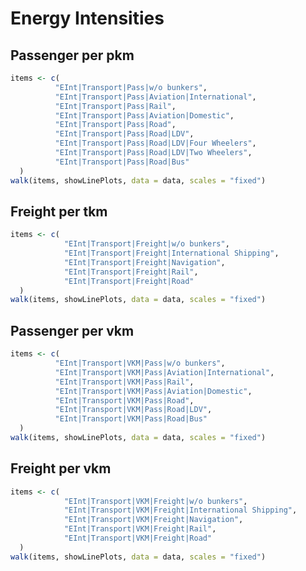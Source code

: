 # Energy Intensities
## Passenger per pkm
```r
items <- c(
          "EInt|Transport|Pass|w/o bunkers",
          "EInt|Transport|Pass|Aviation|International",
          "EInt|Transport|Pass|Rail",
          "EInt|Transport|Pass|Aviation|Domestic",
          "EInt|Transport|Pass|Road",
          "EInt|Transport|Pass|Road|LDV",
          "EInt|Transport|Pass|Road|LDV|Four Wheelers",
          "EInt|Transport|Pass|Road|LDV|Two Wheelers",
          "EInt|Transport|Pass|Road|Bus"
  )
walk(items, showLinePlots, data = data, scales = "fixed")
```

## Freight per tkm
```r
items <- c(
            "EInt|Transport|Freight|w/o bunkers",
            "EInt|Transport|Freight|International Shipping",
            "EInt|Transport|Freight|Navigation",
            "EInt|Transport|Freight|Rail",
            "EInt|Transport|Freight|Road"
  )
walk(items, showLinePlots, data = data, scales = "fixed")
```

## Passenger per vkm
```r
items <- c(
          "EInt|Transport|VKM|Pass|w/o bunkers",
          "EInt|Transport|VKM|Pass|Aviation|International",
          "EInt|Transport|VKM|Pass|Rail",
          "EInt|Transport|VKM|Pass|Aviation|Domestic",
          "EInt|Transport|VKM|Pass|Road",
          "EInt|Transport|VKM|Pass|Road|LDV",
          "EInt|Transport|VKM|Pass|Road|Bus"
  )
walk(items, showLinePlots, data = data, scales = "fixed")
```

## Freight per vkm
```r
items <- c(
            "EInt|Transport|VKM|Freight|w/o bunkers",
            "EInt|Transport|VKM|Freight|International Shipping",
            "EInt|Transport|VKM|Freight|Navigation",
            "EInt|Transport|VKM|Freight|Rail",
            "EInt|Transport|VKM|Freight|Road"
  )
walk(items, showLinePlots, data = data, scales = "fixed")
```

